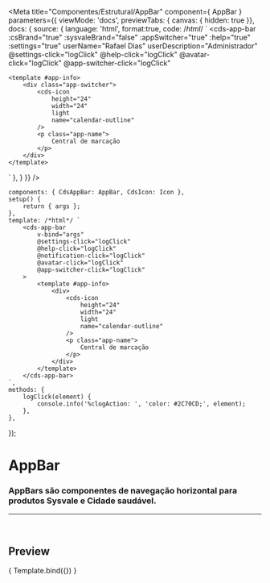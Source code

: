 
<Meta
	title="Componentes/Estrutural/AppBar"
	component={ AppBar }
	parameters={{
		viewMode: 'docs',
		previewTabs: { canvas: { hidden: true }},
		docs: {
			source: {
				language: 'html',
				format:true,
				code: /*html*/ `
<cds-app-bar
	:csBrand="true"
	:sysvaleBrand="false"
	:appSwitcher="true"
	:help="true"
	:settings="true"
	userName="Rafael Dias"
	userDescription="Administrador"
	@settings-click="logClick"
	@help-click="logClick"
	@avatar-click="logClick"
	@app-switcher-click="logClick"
>
	<template #app-info>
		<div class="app-switcher">
			<cds-icon
				height="24"
				width="24"
				light
				name="calendar-outline"
			/>
			<p class="app-name">
				Central de marcação
			</p>
		</div>
	</template>
</cds-app-bar>`
			},
		}
	}}
/>

	components: { CdsAppBar: AppBar, CdsIcon: Icon },
	setup() {
		return { args };
	},
	template: /*html*/ `
		<cds-app-bar
			v-bind="args"
			@settings-click="logClick"
			@help-click="logClick"
			@notification-click="logClick"
			@avatar-click="logClick"
			@app-switcher-click="logClick"
		>
			<template #app-info>
				<div>
					<cds-icon
						height="24"
						width="24"
						light
						name="calendar-outline"
					/>
					<p class="app-name">
						Central de marcação
					</p>
				</div>
			</template>
		</cds-app-bar>
	`,
	methods: {
		logClick(element) {
			console.info('%clogAction: ', 'color: #2C70CD;', element);
		},
	},
});


# AppBar

### AppBars são componentes de navegação horizontal para produtos Sysvale e Cidade saudável.
---

<br />

## Preview

<Canvas>
	<Story
		name="AppBar"
		args={{
			csBrand: true,
			sysvaleBrand: false,
			hideAppSwitcher: true,
			hideHelp: true,
			hideSettings: true,
			userName: 'Rafael Dias',
			userDescription: 'Administrador'
		}}
	>
		{ Template.bind({}) }
	</Story>
</Canvas>

<ArgsTable story="AppBar" />
